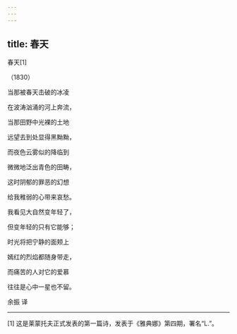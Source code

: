 ```yaml
---
---
---
```

title: 春天
---



春天[1]


（1830）

当那被春天击破的冰凌

在波涛汹涌的河上奔流，

当那田野中光裸的土地

远望去到处显得黑黝黝，

而夜色云雾似的降临到

微微地泛出青色的田畴，

这时阴郁的罪恶的幻想

给我稚弱的心带来哀愁。

我看见大自然变年轻了，

但变年轻的只有它能够；

时光将把宁静的面颊上

嫣红的烈焰都随身带走，

而痛苦的人对它的爱慕

往往是心中一星也不留。

余振 译



* * *



[1] 这是莱蒙托夫正式发表的第一篇诗，发表于《雅典娜》第四期，署名“L.”。